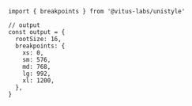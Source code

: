 ```tsx
import { breakpoints } from '@vitus-labs/unistyle'

// output
const output = {
  rootSize: 16,
  breakpoints: {
    xs: 0,
    sm: 576,
    md: 768,
    lg: 992,
    xl: 1200,
  },
}
```
